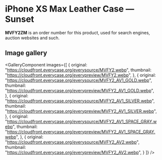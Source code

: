 
# iPhone XS Max Leather Case — Sunset

<Callout type='info' emoji='👉🏻'>**MVFY2ZM** is an order number for this product, used for search engines, auction websites and such.</Callout>

## Image gallery

<GalleryComponent
    images={[
      {
        original: "https://cloudfront.everycase.org/everysource/MVFY2.webp",
        thumbnail: "https://cloudfront.everycase.org/everypreview/MVFY2.webp",
      },
      {
        original: "https://cloudfront.everycase.org/everysource/MVFY2_AV1_GOLD.webp",
        thumbnail: "https://cloudfront.everycase.org/everypreview/MVFY2_AV1_GOLD.webp",
      },
      {
        original: "https://cloudfront.everycase.org/everysource/MVFY2_AV1_SILVER.webp",
        thumbnail: "https://cloudfront.everycase.org/everypreview/MVFY2_AV1_SILVER.webp",
      },
      {
        original: "https://cloudfront.everycase.org/everysource/MVFY2_AV1_SPACE_GRAY.webp",
        thumbnail: "https://cloudfront.everycase.org/everypreview/MVFY2_AV1_SPACE_GRAY.webp",
      },
      {
        original: "https://cloudfront.everycase.org/everysource/MVFY2_AV2.webp",
        thumbnail: "https://cloudfront.everycase.org/everypreview/MVFY2_AV2.webp",
      }
    ]}
  />
